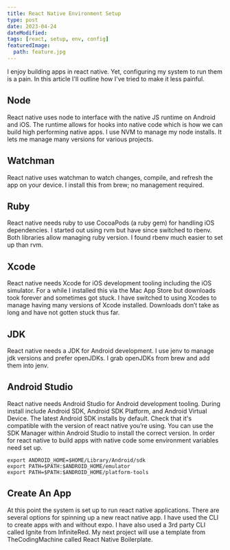 ```yaml
---
title: React Native Environment Setup
type: post
date: 2023-04-24
dateModified:
tags: [react, setup, env, config]
featuredImage:
  path: feature.jpg
---
```


I enjoy building apps in react native. Yet, configuring my system to run them is a pain. In this article I'll outline how I've tried to make it less painful.

## Node

React native uses node to interface with the native JS runtime on Android and iOS. The runtime allows for hooks into native code which is how we can build high performing native apps.
I use NVM to manage my node installs. It lets me manage many versions for various projects.

## Watchman

React native uses watchman to watch changes, compile, and refresh the app on your device. I install this from brew; no management required.

## Ruby

React native needs ruby to use CocoaPods (a ruby gem) for handling iOS dependencies. I started out using rvm but have since switched to rbenv. Both libraries allow managing ruby version. I found rbenv much easier to set up than rvm.

## Xcode

React native needs Xcode for iOS development tooling including the iOS simulator. For a while I installed this via the Mac App Store but downloads took forever and sometimes got stuck. I have switched to using Xcodes to manage having many versions of Xcode installed. Downloads don’t take as long and have not gotten stuck thus far.

## JDK

React native needs a JDK for Android development. I use jenv to manage jdk versions and prefer openJDKs. I grab openJDKs from brew and add them into jenv.

## Android Studio

React native needs Android Studio for Android development tooling. During install include Android SDK, Android SDK Platform, and Android Virtual Device. The latest Android SDK installs by default. Check that it's compatible with the version of react native you’re using. You can use the SDK Manager within Android Studio to install the correct version. In order for react native to build apps with native code some environment variables need set up.

```
export ANDROID_HOME=$HOME/Library/Android/sdk
export PATH=$PATH:$ANDROID_HOME/emulator
export PATH=$PATH:$ANDROID_HOME/platform-tools
```

## Create An App

At this point the system is set up to run react native applications. There are several options for spinning up a new react native app. I have used the CLI to create apps with and without expo. I have also used a 3rd party CLI called Ignite from InfiniteRed. My next project will use a template from TheCodingMachine called React Native Boilerplate.
